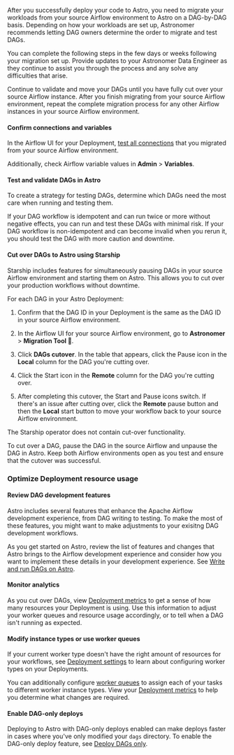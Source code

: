 
After you successfully deploy your code to Astro, you need to migrate your workloads from your source Airflow environment to Astro on a DAG-by-DAG basis. Depending on how your workloads are set up, Astronomer recommends letting DAG owners determine the order to migrate and test DAGs.

You can complete the following steps in the few days or weeks following your migration set up. Provide updates to your Astronomer Data Engineer as they continue to assist you through the process and any solve any difficulties that arise. 

Continue to validate and move your DAGs until you have fully cut over your source Airflow instance. After you finish migrating from your source Airflow environment, repeat the complete migration process for any other Airflow instances in your source Airflow environment. 

#### Confirm connections and variables

In the Airflow UI for your Deployment, [test all connections](https://airflow.apache.org/docs/apache-airflow/stable/howto/connection.html#testing-connections) that you migrated from your source Airflow environment. 

Additionally, check Airflow variable values in **Admin** > **Variables**.

#### Test and validate DAGs in Astro

To create a strategy for testing DAGs, determine which DAGs need the most care when running and testing them.

If your DAG workflow is idempotent and can run twice or more without negative effects, you can run and test these DAGs with minimal risk. If your DAG workflow is non-idempotent and can become invalid when you rerun it, you should test the DAG with more caution and downtime. 

#### Cut over DAGs to Astro using Starship

Starship includes features for simultaneously pausing DAGs in your source Airflow environment and starting them on Astro. This allows you to cut over your production workflows without downtime. 

<Tabs>
<TabItem value="plugin" label="Starship Plugin" default>

For each DAG in your Astro Deployment:

1. Confirm that the DAG ID in your Deployment is the same as the DAG ID in your source Airflow environment.

2. In the Airflow UI for your source Airflow environment, go to **Astronomer** > **Migration Tool 🚀**.

2. Click **DAGs cutover**. In the table that appears, click the Pause icon in the **Local** column for the DAG you're cutting over. 

3. Click the Start icon in the **Remote** column for the DAG you're cutting over. 

4. After completing this cutover, the Start and Pause icons switch. If there's an issue after cutting over, click the **Remote** pause button and then the **Local** start button to move your workflow back to your source Airflow environment. 

</TabItem>
<TabItem value="operator" label="Starship Operator">

The Starship operator does not contain cut-over functionality.

To cut over a DAG, pause the DAG in the source Airflow and unpause the DAG in Astro. Keep both Airflow environments open as you test and ensure that the cutover was successful.

</TabItem>
</Tabs>

### Optimize Deployment resource usage

#### Review DAG development features

Astro includes several features that enhance the Apache Airflow development experience, from DAG writing to testing. To make the most of these features, you might want to make adjustments to your exisitng DAG development workflows.

As you get started on Astro, review the list of features and changes that Astro brings to the Airflow development experience and consider how you want to implement these details in your development experience. See [Write and run DAGs on Astro](dags-overview.md).

#### Monitor analytics

As you cut over DAGs, view [Deployment metrics](deployment-metrics) to get a sense of how many resources your Deployment is using. Use this information to adjust your worker queues and resource usage accordingly, or to tell when a DAG isn't running as expected.

#### Modify instance types or use worker queues

If your current worker type doesn't have the right amount of resources for your workflows, see [Deployment settings](deployment-settings) to learn about configuring worker types on your Deployments.

You can additionally configure [worker queues](configure-worker-queues) to assign each of your tasks to different worker instance types. View your [Deployment metrics](deployment-metrics) to help you determine what changes are required. 

#### Enable DAG-only deploys

Deploying to Astro with DAG-only deploys enabled can make deploys faster in cases where you've only modified your `dags` directory. To enable the DAG-only deploy feature, see [Deploy DAGs only](deploy-dags).